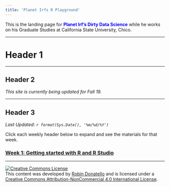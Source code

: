 ```yaml
---
title: 'Planet Irfs R Playground'
---
```


This is the landing page for <span style="color:blue">**Planet Irf's Dirty Data Science**</span> while he works on his Graduate Studies at  California State University, Chico. 


----

# Header 1

--------------------------------

## Header 2

_This site is currently being updated for Fall 19._

--------------------------------

## Header 3

_Last Updated: `r format(Sys.Date(), '%m/%d/%Y')` _

Click each weekly header below to expand and see the materials for that week. 

### <a href="#week1" data-toggle="collapse">Week 1: Getting started with R and R Studio</a>


----

<a rel="license" href="http://creativecommons.org/licenses/by-nc/4.0/"><img alt="Creative Commons License" style="border-width:0" src="https://i.creativecommons.org/l/by-nc/4.0/88x31.png" /></a><br />This content was developed by <a href="www.norcalbiostat.com">Robin Donatello</a> and is licensed under a <a rel="license" href="http://creativecommons.org/licenses/by-nc/4.0/">Creative Commons Attribution-NonCommercial 4.0 International License</a>.

